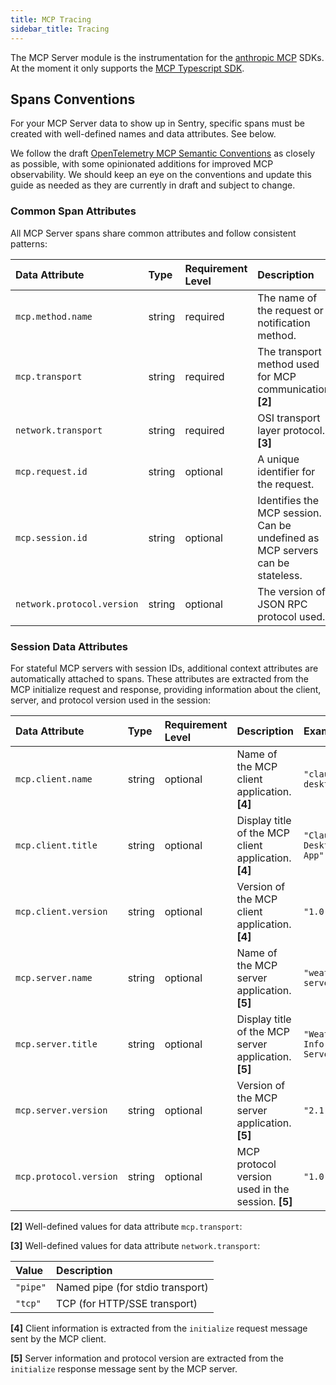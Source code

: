 ```yaml
---
title: MCP Tracing
sidebar_title: Tracing
---
```


The MCP Server module is the instrumentation for the [anthropic MCP](https://www.anthropic.com/news/model-context-protocol) SDKs. At the moment it only supports the [MCP Typescript SDK](https://github.com/modelcontextprotocol/typescript-sdk/).

## Spans Conventions

For your MCP Server data to show up in Sentry, specific spans must be created with well-defined names and data attributes. See below.

We follow the draft [OpenTelemetry MCP Semantic Conventions](https://github.com/open-telemetry/semantic-conventions/pull/2083) as closely as possible, with some opinionated additions for improved MCP observability. We should keep an eye on the conventions and update this guide as needed as they are currently in draft and subject to change.

### Common Span Attributes

All MCP Server spans share common attributes and follow consistent patterns:

| Data Attribute              | Type   | Requirement Level | Description                                                                   | Example                                |
| :-------------------------- | :----- | :---------------- | :---------------------------------------------------------------------------- | :------------------------------------- |
| `mcp.method.name`           | string | required          | The name of the request or notification method.                               | `"tools/call"`                         |
| `mcp.transport`             | string | required          | The transport method used for MCP communication. **[2]**                      | `"stdio"`                              |
| `network.transport`         | string | required          | OSI transport layer protocol. **[3]**                                         | `"pipe"`                               |
| `mcp.request.id`            | string | optional          | A unique identifier for the request.                                          | `"42"`                                 |
| `mcp.session.id`            | string | optional          | Identifies the MCP session. Can be undefined as MCP servers can be stateless. | `"191c4850af6c49..."`   |
| `network.protocol.version`  | string | optional          | The version of JSON RPC protocol used.                                        | `"2.0"`                                |

### Session Data Attributes

For stateful MCP servers with session IDs, additional context attributes are automatically attached to spans. These attributes are extracted from the MCP initialize request and response, providing information about the client, server, and protocol version used in the session:

| Data Attribute              | Type   | Requirement Level | Description                                                                   | Example                                |
| :-------------------------- | :----- | :---------------- | :---------------------------------------------------------------------------- | :------------------------------------- |
| `mcp.client.name`           | string | optional          | Name of the MCP client application. **[4]**                                  | `"claude-desktop"`                     |
| `mcp.client.title`          | string | optional          | Display title of the MCP client application. **[4]**                         | `"Claude Desktop App"`                 |
| `mcp.client.version`        | string | optional          | Version of the MCP client application. **[4]**                               | `"1.0.0"`                              |
| `mcp.server.name`           | string | optional          | Name of the MCP server application. **[5]**                                  | `"weather-server"`                     |
| `mcp.server.title`          | string | optional          | Display title of the MCP server application. **[5]**                         | `"Weather Information Server"`         |
| `mcp.server.version`        | string | optional          | Version of the MCP server application. **[5]**                               | `"2.1.0"`                              |
| `mcp.protocol.version`      | string | optional          | MCP protocol version used in the session. **[5]**                            | `"1.0"`                                |

**[2]** Well-defined values for data attribute `mcp.transport`:

**[3]** Well-defined values for data attribute `network.transport`:

| Value    | Description                           |
| :------- | :------------------------------------ |
| `"pipe"` | Named pipe (for stdio transport)      |
| `"tcp"`  | TCP (for HTTP/SSE transport)          |

**[4]** Client information is extracted from the `initialize` request message sent by the MCP client.

**[5]** Server information and protocol version are extracted from the `initialize` response message sent by the MCP server.
